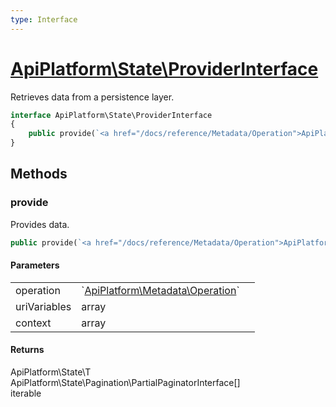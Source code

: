 ```yaml
---
type: Interface
---
```


# [ApiPlatform\State\ProviderInterface](/docs/reference/State/ProviderInterface)

Retrieves data from a persistence layer.



```php
interface ApiPlatform\State\ProviderInterface
{
    public provide(`<a href="/docs/reference/Metadata/Operation">ApiPlatform\Metadata\Operation</a>` $operation, array $uriVariables, array $context): ApiPlatform\State\T|ApiPlatform\State\Pagination\PartialPaginatorInterface[]|iterable
}
```
## Methods

### provide

Provides data.

```php
public provide(`<a href="/docs/reference/Metadata/Operation">ApiPlatform\Metadata\Operation</a>` $operation, array $uriVariables, array $context): ApiPlatform\State\T|ApiPlatform\State\Pagination\PartialPaginatorInterface[]|iterable
```

#### Parameters

<table><tbody>
<tr><td>operation</td><td>`<a href="/docs/reference/Metadata/Operation">ApiPlatform\Metadata\Operation</a>`</td><td></td></tr><tr><td>uriVariables</td><td>array</td><td></td></tr><tr><td>context</td><td>array</td><td></td></tr>
</tbody>
</table>

#### Returns

ApiPlatform\State\T<br />ApiPlatform\State\Pagination\PartialPaginatorInterface[]<br />iterable
